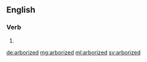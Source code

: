 ==English==

===Verb===
{{head|en}}

# {{en-past of|arborize}}

[[de:arborized]]
[[mg:arborized]]
[[ml:arborized]]
[[sv:arborized]]